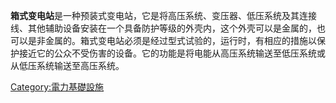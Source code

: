 {{copyedit|time=2013-06-15T09:01:25+00:00}}
{{unreferenced|time=2013-06-15T09:01:25+00:00}}
'''箱式变电站'''是一种预装式变电站，它是将高压系统、变压器、低压系统及其连接线、其他辅助设备安装在一个具备防护等级的外壳内，这个外壳可以是金属的，也可以是非金属的。箱式变电站必须是经过型式试验的，运行时，有相应的措施以保护接近它的公众不受伤害的设备。它的功能是将电能从高压系统输送至低压系统或从低压系统输送至高压系统。
<!--
张章亮. 对箱式变电站的看法[J]. 农村电气化, 1998(6):18-19.
陆华, 周浩. 箱式变电站若干问题的探讨[J]. 华通技术, 2005, 24(2):25-29.
黄新波, 吴孟魁, 朱永灿, et al. 箱式变电站智能监测装置设计[J]. 中国电力, 2016, 49(5):116-122.
-->
[[Category:電力基礎設施|Category:電力基礎設施]]